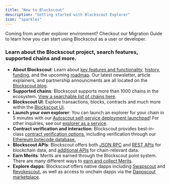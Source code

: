 ```yaml
---
title: "New to Blockscout"
description: "Getting started with Blockscout Explorer"
icon: "sparkles"
---
```


<Note>
  Coming from another explorer environment? Checkout our Migration Guide to learn how you can start using Blockscout as a user or developer.
</Note>

### Learn about the Blockscout project, search features, supported chains and more.

- **About Blockscout**: Learn about [key features and functionality](/about/features), [history](https://www.blog.blockscout.com/blockscout-news-january-2025/), [funding](/about/funding), and the upcoming [roadmap](/about/roadmap). Our latest newsletter, article explainers, and partnership announcments are all located on the[ Blockscout blog](https://www.blog.blockscout.com/).
- **Supported chains**:  Blockscout supports more than 1000 chains in the ecosystem. [View a searchable list of chains here](https://chains.blockscout.com/).
- **Blockscout UI**: Explore transactions, blocks, contracts and much more within the [Blockscout UI](/using-blockscout/overviews).
- **Launch your own explorer**: You can launch an explorer for your chain in 5 minutes with our [Autoscout self-service deployment launchpad](/using-blockscout/autoscout)\! For other inquiries, see our [explorer as a service](/resources/premium-features).
- **Contract verification and interaction**: Blockscout provides best-in-class [contract verification options](/devs/verification), including verification through our [Ethereum bytecode database.](/devs/verification/ethereum-bytecode-database-microservice)
- **Blockscout APIs**:  Blockscout offers both [JSON RPC](/devs/apis) and [REST APIs](/devs/apis/rest) for blockchain data, and [additional APIs](/devs/apis) for chain-relevant data.
- **Earn Merits**: Merits are earned through the Blockscout point system. There are many different ways to [earn and collect Merits](/using-blockscout/merits).
- **Explore dapps**:  Blockscout offers native dapps including [Swapscout](/using-blockscout/swapscout) and [Revokescout](/using-blockscout/revokescout), as well as access to onchain dapps via the [Dappscout marketplace](/using-blockscout/blockscout-apps).